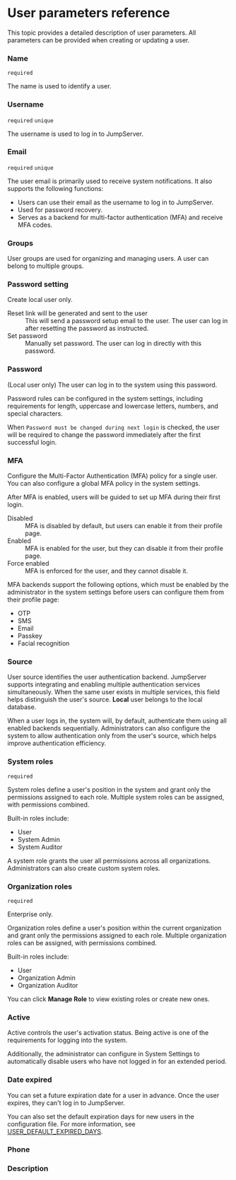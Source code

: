 # User parameters reference

This topic provides a detailed description of user parameters. All parameters can be provided when creating or updating a user.

### Name

`required`

The name is used to identify a user.

### Username

`required` `unique`

The username is used to log in to JumpServer.

### Email

`required` `unique`

The user email is primarily used to receive system notifications. 
It also supports the following functions:
- Users can use their email as the username to log in to JumpServer.
- Used for password recovery.
- Serves as a backend for multi-factor authentication (MFA) and receive MFA codes.

### Groups

User groups are used for organizing and managing users. A user can belong to multiple groups.

### Password setting

Create local user only.

<dl>
<dt>Reset link will be generated and sent to the user</dt>
<dd>
This will send a password setup email to the user. The user can log in after resetting the password as instructed.
</dd>

<dt>Set password</dt>
<dd>
Manually set password. The user can log in directly with this password.
</dd>
</dl>

### Password

(Local user only) The user can log in to the system using this password. 

Password rules can be configured in the system settings, including requirements for length, uppercase and lowercase letters, numbers, and special characters.

When `Password must be changed during next login` is checked, the user will be required to change the password immediately after the first successful login.

### MFA
Configure the Multi-Factor Authentication (MFA) policy for a single user. You can also configure a global MFA policy in the system settings.

After MFA is enabled, users will be guided to set up MFA during their first login.

<dl>
<dt>Disabled</dt>
<dd>
MFA is disabled by default, but users can enable it from their profile page. 
</dd>

<dt>Enabled</dt>
<dd>
MFA is enabled for the user, but they can disable it from their profile page.
</dd>

<dt>Force enabled</dt>
<dd>
MFA is enforced for the user, and they cannot disable it.
</dd>
</dl>

MFA backends support the following options, which must be enabled by the administrator in the system settings before users can configure them from their profile page:
- OTP
- SMS
- Email
- Passkey
- Facial recognition

### Source
User source identifies the user authentication backend. JumpServer supports integrating and enabling multiple authentication services simultaneously. When the same user exists in multiple services, this field helps distinguish the user's source. **Local** user belongs to the local database.

When a user logs in, the system will, by default, authenticate them using all enabled backends sequentially. Administrators can also configure the system to allow authentication only from the user's source, which helps improve authentication efficiency.

### System roles

`required`

System roles define a user's position in the system and grant only the permissions assigned to each role. Multiple system roles can be assigned, with permissions combined.

Built-in roles include: 
- User
- System Admin
- System Auditor

<Alert type="xpack">
A system role grants the user all permissions across all organizations. Administrators can also create custom system roles.
</Alert>

### Organization roles

`required`

<Icon name="xpack" /> Enterprise only.

Organization roles define a user's position within the current organization and grant only the permissions assigned to each role. Multiple organization roles can be assigned, with permissions combined.

Built-in roles include: 
- User
- Organization Admin
- Organization Auditor

You can click **Manage Role** to view existing roles or create new ones.

### Active
Active controls the user's activation status. Being active is one of the requirements for logging into the system. 

Additionally, the administrator can configure in System Settings to automatically disable users who have not logged in for an extended period.

### Date expired

You can set a future expiration date for a user in advance. Once the user expires, they can't log in to JumpServer.

You can also set the default expiration days for new users in the configuration file. For more information, see [USER_DEFAULT_EXPIRED_DAYS](/docs/configuration#user_default_expired_days).

### Phone
 
### Description